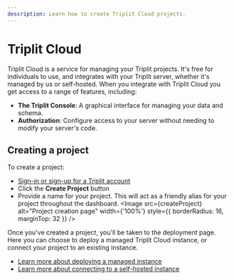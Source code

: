 ```yaml
---
description: Learn how to create Triplit Cloud projects.
---
```



# Triplit Cloud

Triplit Cloud is a service for managing your Triplit projects. It's free for individuals to use, and integrates with your Triplit server, whether it's managed by us or self-hosted. When you integrate with Triplit Cloud you get access to a range of features, including:

- **The Triplit Console**: A graphical interface for managing your data and schema.
- **Authorization**: Configure access to your server without needing to modify your server's code.

## Creating a project

To create a project:

- [Sign-in or sign-up for a Triplit account](https://triplit.dev/dashboard)
- Click the **Create Project** button
- Provide a name for your project. This will act as a friendly alias for your project throughout the dashboard.
  <Image
    src={createProject}
    alt="Project creation page"
    width={'100%'}
    style={{ borderRadius: 16, marginTop: 32 }}
  />

Once you've created a project, you'll be taken to the deployment page. Here you can choose to deploy a managed Triplit Cloud instance, or connect your project to an existing instance.

- [Learn more about deploying a managed instance](/triplit-cloud/managed-machines)
- [Learn more about connecting to a self-hosted instance](/triplit-cloud/self-hosted-deployments)
